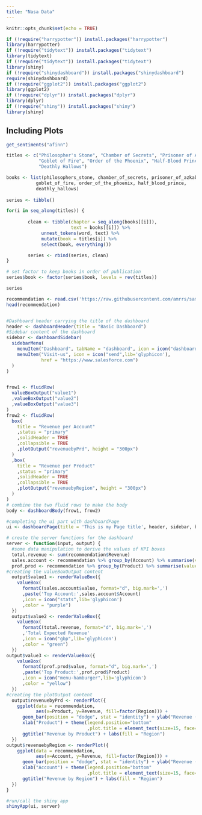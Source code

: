 ```yaml
---
title: "Nasa Data"
---
```


```r
knitr::opts_chunk$set(echo = TRUE)
```



```r
if (!require("harrypotter")) install.packages("harrypotter")
library(harrypotter)
if (!require("tidytext")) install.packages("tidytext")
library(tidytext)
if (!require("tidytext")) install.packages("tidytext")
library(shiny)
if (!require("shinydashboard")) install.packages("shinydashboard")
require(shinydashboard)
if (!require("ggplot2")) install.packages("ggplot2")
library(ggplot2)
if (!require("dplyr")) install.packages("dplyr")
library(dplyr)
if (!require("shiny")) install.packages("shiny")
library(shiny)

```

## Including Plots

```r

get_sentiments("afinn")


```

```r
titles <- c("Philosopher's Stone", "Chamber of Secrets", "Prisoner of Azkaban",
            "Goblet of Fire", "Order of the Phoenix", "Half-Blood Prince",
            "Deathly Hallows")

books <- list(philosophers_stone, chamber_of_secrets, prisoner_of_azkaban,
           goblet_of_fire, order_of_the_phoenix, half_blood_prince,
           deathly_hallows)
  
series <- tibble()

for(i in seq_along(titles)) {
        
        clean <- tibble(chapter = seq_along(books[[i]]),
                        text = books[[i]]) %>%
             unnest_tokens(word, text) %>%
             mutate(book = titles[i]) %>%
             select(book, everything())

        series <- rbind(series, clean)
}

# set factor to keep books in order of publication
series$book <- factor(series$book, levels = rev(titles))

series
```

```r
recommendation <- read.csv('https://raw.githubusercontent.com/amrrs/sample_revenue_dashboard_shiny/master/recommendation.csv',stringsAsFactors = F,header=T)
head(recommendation)
```
```r

```

```r
#Dashboard header carrying the title of the dashboard
header <- dashboardHeader(title = "Basic Dashboard")  
#Sidebar content of the dashboard
sidebar <- dashboardSidebar(
  sidebarMenu(
    menuItem("Dashboard", tabName = "dashboard", icon = icon("dashboard")),
    menuItem("Visit-us", icon = icon("send",lib='glyphicon'), 
             href = "https://www.salesforce.com")
  )
)


frow1 <- fluidRow(
  valueBoxOutput("value1")
  ,valueBoxOutput("value2")
  ,valueBoxOutput("value3")
)
frow2 <- fluidRow( 
  box(
    title = "Revenue per Account"
    ,status = "primary"
    ,solidHeader = TRUE 
    ,collapsible = TRUE 
    ,plotOutput("revenuebyPrd", height = "300px")
  )
  ,box(
    title = "Revenue per Product"
    ,status = "primary"
    ,solidHeader = TRUE 
    ,collapsible = TRUE 
    ,plotOutput("revenuebyRegion", height = "300px")
  ) 
)
# combine the two fluid rows to make the body
body <- dashboardBody(frow1, frow2)
```

```r
#completing the ui part with dashboardPage
ui <- dashboardPage(title = 'This is my Page title', header, sidebar, body, skin='red')
```

```r
# create the server functions for the dashboard  
server <- function(input, output) { 
  #some data manipulation to derive the values of KPI boxes
  total.revenue <- sum(recommendation$Revenue)
  sales.account <- recommendation %>% group_by(Account) %>% summarise(value = sum(Revenue)) %>% filter(value==max(value))
  prof.prod <- recommendation %>% group_by(Product) %>% summarise(value = sum(Revenue)) %>% filter(value==max(value))
#creating the valueBoxOutput content
  output$value1 <- renderValueBox({
    valueBox(
      formatC(sales.account$value, format="d", big.mark=',')
      ,paste('Top Account:',sales.account$Account)
      ,icon = icon("stats",lib='glyphicon')
      ,color = "purple")  
  })
  output$value2 <- renderValueBox({ 
    valueBox(
      formatC(total.revenue, format="d", big.mark=',')
      ,'Total Expected Revenue'
      ,icon = icon("gbp",lib='glyphicon')
      ,color = "green")  
  })
output$value3 <- renderValueBox({
    valueBox(
      formatC(prof.prod$value, format="d", big.mark=',')
      ,paste('Top Product:',prof.prod$Product)
      ,icon = icon("menu-hamburger",lib='glyphicon')
      ,color = "yellow")   
  })
#creating the plotOutput content
  output$revenuebyPrd <- renderPlot({
    ggplot(data = recommendation, 
           aes(x=Product, y=Revenue, fill=factor(Region))) + 
      geom_bar(position = "dodge", stat = "identity") + ylab("Revenue (in Euros)") + 
      xlab("Product") + theme(legend.position="bottom" 
                              ,plot.title = element_text(size=15, face="bold")) + 
      ggtitle("Revenue by Product") + labs(fill = "Region")
  })
output$revenuebyRegion <- renderPlot({
    ggplot(data = recommendation, 
           aes(x=Account, y=Revenue, fill=factor(Region))) + 
      geom_bar(position = "dodge", stat = "identity") + ylab("Revenue (in Euros)") + 
      xlab("Account") + theme(legend.position="bottom" 
                              ,plot.title = element_text(size=15, face="bold")) + 
      ggtitle("Revenue by Region") + labs(fill = "Region")
  })
}
```

```r
#run/call the shiny app
shinyApp(ui, server)

```

